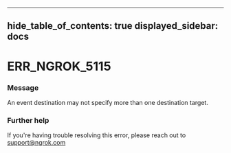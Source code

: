 

---
hide_table_of_contents: true
displayed_sidebar: docs
---


# ERR_NGROK_5115

### Message
An event destination may not specify more than one destination target.

<ErrorDetails error="err_ngrok_5115" />



### Further help
If you're having trouble resolving this error, please reach out to [support@ngrok.com](mailto:support@ngrok.com?subject=Help%20with%20ERR_NGROK_5115)

